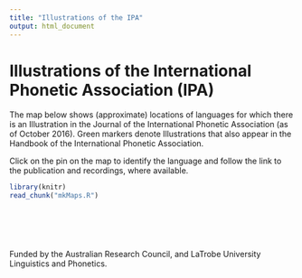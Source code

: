 ```yaml
---
title: "Illustrations of the IPA"
output: html_document
---
```


# Illustrations of the International Phonetic Association (IPA)

The map below shows (approximate) locations of languages for which there is an Illustration in the 
Journal of the International Phonetic Association (as of October 2016). Green markers denote Illustrations that also appear
in the Handbook of the International Phonetic Association.

Click on the pin on the map to identify the language and follow the link to the publication and recordings, where available.

```r
library(knitr)
read_chunk("mkMaps.R")
```
```r

```
```r

```
```r

```
<br>

Funded by the Australian Research Council, and LaTrobe University Linguistics and Phonetics.

